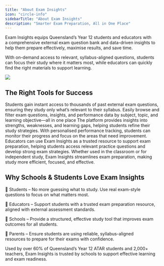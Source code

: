 ```yaml
---
title: "About Exam Insights"
icon: "circle-info"
sidebarTitle: "About Exam Insights"
description: "Smarter Exam Preparation, All in One Place"
---
```


Exam Insights equips Queensland’s Year 12 students and educators with a comprehensive external exam question bank and data-driven insights to help them prepare effectively, maximise results, and save time.

With on-demand access to relevant, syllabus-aligned questions, students can focus their study where it matters most, while educators can quickly find the right materials to support learning.

![](/images/exam-preparation-challenges.webp)

## The Right Tools for Success

<Card title="Practice with real exam questions" icon="question">
  Students gain instant access to thousands of past external exam questions, ensuring they study only what’s relevant to their syllabus. Easily browse and filter exam questions, insights, and performance data by subject, topic, and learning objective—all in one place
</Card>

<Card title="Track progress and improve faster" icon="chart-simple">
  The platform provides insights into strengths, weaknesses, and learning gaps, helping students refine their study strategies. With personalised performance tracking, students can monitor their progress and focus on the areas that need improvement.
</Card>

<Card title="Make teaching easier for educators" icon="person-chalkboard">
  Educators can use Exam Insights as a trusted resource to support exam preparation, helping students access relevant practice questions and develop strong exam strategies.
</Card>

<Card title="Built for schools and individuals" icon="school">
  Whether used in the classroom or for independent study, Exam Insights streamlines exam preparation, making study more efficient, focused, and effective.
</Card>

## Why Schools & Students Love Exam Insights

📌 Students – No more guessing what to study. Use real exam-style questions to focus on what matters most.

📌 Educators – Support students with a trusted exam preparation resource, aligned with external assessment standards.

📌 Schools – Provide a structured, effective study tool that improves exam outcomes for all students.

📌 Parents – Ensure students are using reliable, syllabus-aligned resources to prepare for their exams with confidence.

Used by over 60% of Queensland’s Year 12 ATAR students and 2,000+ teachers, Exam Insights is trusted by schools to support effective learning and exam readiness.